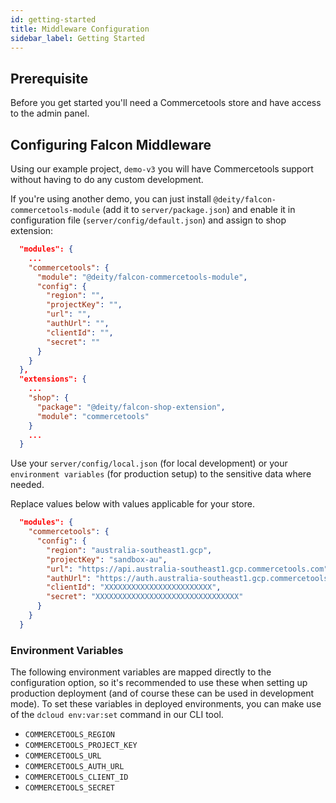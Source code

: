 ```yaml
---
id: getting-started
title: Middleware Configuration
sidebar_label: Getting Started
---
```



<CodePackage name="@deity/falcon-commercetools-module" />

## Prerequisite

Before you get started you'll need a Commercetools store and have access to the admin panel.

## Configuring Falcon Middleware
Using our example project, `demo-v3` you will have Commercetools support without having to do any custom development.

If you're using another demo, you can just install `@deity/falcon-commercetools-module` (add it to `server/package.json`) and enable it in configuration file (`server/config/default.json`) and assign to shop extension:

```json
  "modules": {
    ...
    "commercetools": {
      "module": "@deity/falcon-commercetools-module",
      "config": {
        "region": "",
        "projectKey": "",
        "url": "",
        "authUrl": "",
        "clientId": "",
        "secret": ""
      }
    }
  },
  "extensions": {
    ...
    "shop": {
      "package": "@deity/falcon-shop-extension",
      "module": "commercetools"
    }
    ...
  }
```

Use your `server/config/local.json` (for local development) or your `environment variables` (for production setup) to the sensitive data where needed.

Replace values below with values applicable for your store.

```json
  "modules": {
    "commercetools": {
      "config": {
        "region": "australia-southeast1.gcp",
        "projectKey": "sandbox-au",
        "url": "https://api.australia-southeast1.gcp.commercetools.com",
        "authUrl": "https://auth.australia-southeast1.gcp.commercetools.com",
        "clientId": "XXXXXXXXXXXXXXXXXXXXXXXX",
        "secret": "XXXXXXXXXXXXXXXXXXXXXXXXXXXXXXXX"
      }
    }
  }
```

### Environment Variables

The following environment variables are mapped directly to the configuration option, so it's recommended to use these when setting up production deployment (and of course these can be used in development mode).
To set these variables in deployed environments, you can make use of the `dcloud env:var:set` command in our CLI tool.

- `COMMERCETOOLS_REGION`
- `COMMERCETOOLS_PROJECT_KEY`
- `COMMERCETOOLS_URL`
- `COMMERCETOOLS_AUTH_URL`
- `COMMERCETOOLS_CLIENT_ID`
- `COMMERCETOOLS_SECRET`
